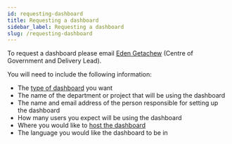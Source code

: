 ```yaml
---
id: requesting-dashboard
title: Requesting a dashboard
sidebar_label: Requesting a dashboard
slug: /requesting-dashboard
---
```


To request a dashboard please email [Eden Getachew](mailto:e.getachew@institute.global)
(Centre of Government and Delivery Lead).

You will need to include the following information:

- The [type of dashboard](types-of-dashboard) you want
- The name of the department or project that will be using the dashboard
- The name and email address of the person responsible for setting up the dashboard
- How many users you expect will be using the dashboard
- Where you would like to [host the dashboard](hosting)
- The language you would like the dashboard to be in